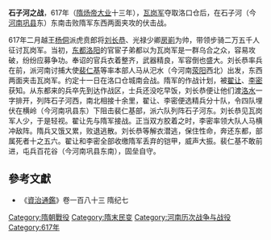 '''石子河之战'''，617年（[[隋炀帝|隋炀帝]][[大业|大业]]十三年），[[瓦岗军|瓦岗军]]夺取洛口仓后，在石子河（今[[河南|河南]][[巩县|巩县]]东）东南击败隋军东西两面夹攻的伏击战。

617年二月越王[[杨侗|杨侗]]派虎贲郎将[[刘长恭|刘长恭]]、光禄少卿[[房崱|房崱]]为帅，带领步骑二万五千人征讨瓦岗军。当初，[[东都|东都]][[洛阳|洛阳]]的官宦子弟都以为瓦岗军是一群乌合之众，容易攻破，纷纷应募争功。奉诏的官兵衣着整齐，武器精良，军容倒也盛大。刘长恭率兵在前，派河南讨捕大使[[裴仁基|裴仁基]]等率本部人马从汜水（今河南[[荥阳|荥阳]]西北）出发，东西两面夹击瓦岗军。约定十一日在洛口仓城南会战。隋军的作战计划，被[[翟让|翟让]]、[[李密_(隋朝)|李密]]获知。从东都来的兵卒先到达作战区，士兵还没吃早饭，刘长恭便让他们渡[[洛水|洛水]]一字排开，列阵石子河西，南北相接十余里，翟让、李密便选精兵分十队，令四队埋伏在横岭（今河南巩县东）下阻击裴仁基部，派六队列阵石子河东。刘长恭见瓦岗军人少，于是轻视。翟让先与隋军接战。正当双方胶着之时，李密率领大队人马横冲敌阵。隋兵又饿又累，败退逃散。刘长恭等解衣潜逃，保住性命，奔还东都，部属死者十之五六。翟让和李密全部收缴隋军丢弃的铠甲，威声大振。裴仁基不敢前进，屯兵百花谷（今河南巩县东南），固垒自守。

==參考文獻==
*《[[資治通鑑|資治通鑑]]》卷一百八十三 隋纪七

{{DEFAULTSORT:S}}
[[Category:隋朝戰役|Category:隋朝戰役]]
[[Category:隋末民变|Category:隋末民变]]
[[Category:河南历次战争与战役|Category:河南历次战争与战役]]
[[Category:617年|Category:617年]]